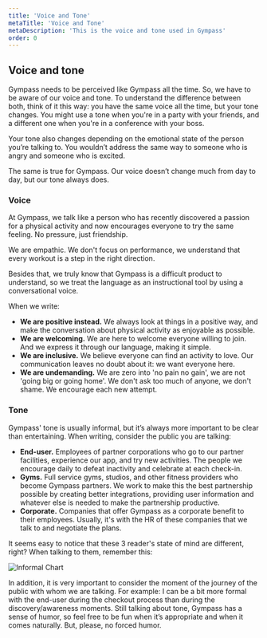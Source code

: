 ```yaml
---
title: 'Voice and Tone'
metaTitle: 'Voice and Tone'
metaDescription: 'This is the voice and tone used in Gympass'
order: 0
---
```


## Voice and tone

Gympass needs to be perceived like Gympass all the time. So, we have to be aware
of our voice and tone.
To understand the difference between both, think of it this way: you have the
same voice all the time, but your tone changes. You might use a tone when you're
in a party with your friends, and a different one when you're in a conference
with your boss.

Your tone also changes depending on the emotional state of the person you’re
talking to. You wouldn’t address the same way to someone who is angry and
someone who is excited.

The same is true for Gympass. Our voice doesn’t change much from day to day, but
our tone always does.

### Voice

At Gympass, we talk like a person who has recently discovered a passion for a
physical activity and now encourages everyone to try the same feeling. No
pressure, just friendship.

We are empathic. We don't focus on performance, we understand that every workout
is a step in the right direction.

Besides that, we truly know that Gympass is a difficult product to understand,
so we treat the language as an instructional tool by using a conversational
voice.

When we write:

- **We are positive instead.** We always look at things in a positive way, and
  make the conversation about physical activity as enjoyable as possible.
- **We are welcoming.** We are here to welcome everyone willing to join. And we
  express it through our language, making it simple.
- **We are inclusive.** We believe everyone can find an activity to love. Our
  communication leaves no doubt about it: we want everyone here.
- **We are undemanding.** We are zero into 'no pain no gain', we are not 'going
  big or going home'. We don't ask too much of anyone, we don't shame. We
  encourage each new attempt.

### Tone

Gympass' tone is usually informal, but it’s always more important to be clear
than entertaining. When writing, consider the public you are talking:

- **End-user.** Employees of partner corporations who go to our partner
  facilities, experience our app, and try new activities. The people we
  encourage daily to defeat inactivity and celebrate at each check-in.
- **Gyms.** Full service gyms, studios, and other fitness providers who become
  Gympass partners. We work to make this the best partnership possible by
  creating better integrations, providing user information and whatever else is
  needed to make the partnership productive.
- **Corporate.** Companies that offer Gympass as a corporate benefit to their
  employees. Usually, it's with the HR of these companies that we talk to and
  negotiate the plans.

It seems easy to notice that these 3 reader's state of mind are different,
right? When talking to them, remember this:

![Informal Chart](/guidelines/product-content/voice-and-tone/infomalidade_grafico.png)

In addition, it is very important to consider the moment of the journey of the
public with whom we are talking. For example: I can be a bit more formal with
the end-user during the checkout process than during the discovery/awareness
moments. Still talking about tone, Gympass has a sense of humor, so feel free to
be fun when it’s appropriate and when it comes naturally. But, please, no forced
humor.
